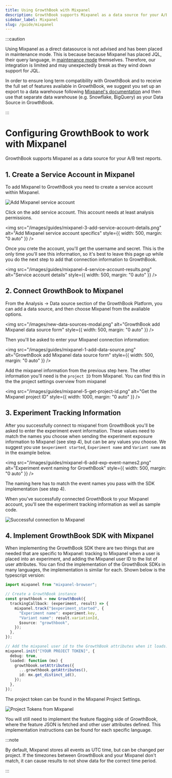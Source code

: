 ```yaml
---
title: Using GrowthBook with Mixpanel
description: GrowthBook supports Mixpanel as a data source for your A/B test reports.
sidebar_label: Mixpanel
slug: /guide/mixpanel
---
```


:::caution

Using Mixpanel as a direct datasource is not advised and has been placed in maintenance mode. This is because because Mixpanel has placed JQL, their query language, in [maintenance mode](https://developer.mixpanel.com/reference/jql-overview) themselves. Therefore, our integration is limited and may unexpectedly break as they wind down support for JQL.

In order to ensure long term compatibility with GrowthBook and to receive the full set of features available in GrowthBook, we suggest you set up an export to a data warehouse following [Mixpanel's documentation](https://developer.mixpanel.com/reference/raw-data-export-api) and then use that separate data warehouse (e.g. Snowflake, BigQuery) as your Data Source in GrowthBook.

:::

# Configuring GrowthBook to work with Mixpanel

GrowthBook supports Mixpanel as a data source for your A/B test reports.

## 1. Create a Service Account in Mixpanel

To add Mixpanel to GrowthBook you need to create a service account within Mixpanel.

<img
  src="/images/guides/mixpanel-2-add-service-account.png"
  alt="Add Mixpanel service account"
/>

Click on the add service account. This account needs at least analysis permissions.

<img
  src="/images/guides/mixpanel-3-add-service-account-details.png"
  alt="Add Mixpanel service account specifics"
  style={{ width: 500, margin: "0 auto" }}
/>

Once you crete the account, you'll get the username and secret. This is the only time you'll see this information, so
it's best to leave this page up while you do the next step to add that connection information to GrowthBook.

<img
  src="/images/guides/mixpanel-4-service-account-results.png"
  alt="Service account details"
  style={{ width: 500, margin: "0 auto" }}
/>

## 2. Connect GrowthBook to Mixpanel

From the Analysis -> Data source section of the GrowthBook Platform, you can add a data source, and then choose
Mixpanel from the avaliable options.

<img
  src="/images/new-data-sources-modal.png"
  alt="GrowthBook add Mixpanel data source form"
  style={{ width: 500, margin: "0 auto" }}
/>

Then you'll be asked to enter your Mixpanel connection information:

<img
  src="/images/guides/mixpanel-1-add-data-source.png"
  alt="GrowthBook add Mixpanel data source form"
  style={{ width: 500, margin: "0 auto" }}
/>

Add the mixpanel information from the previous step here. The other information you'll need is the `project ID` from
Mixpanel. You can find this in the the project settings overview from mixpanel

<img
  src="/images/guides/mixpanel-5-get-project-id.png"
  alt="Get the Mixpanel project ID"
  style={{ width: 1000, margin: "0 auto" }}
/>

## 3. Experiment Tracking Information

After you successfully connect to mixpanel from GrowthBook you'll be asked to enter the experiment event information.
These values need to match the names you choose when sending the experiment exposure information to Mixpanel (see
step 4), but can be any values you choose. We suggest you use `$experiment started`, `Experiment name` and
`Variant name` as in the example below.

<img
  src="/images/guides/mixpanel-6-add-exp-event-names2.png"
  alt="Experiment event naming for GrowthBook"
  style={{ width: 500, margin: "0 auto" }}
/>

The naming here has to match the event names you pass with the SDK implementation (see step 4).

When you've successfully connected GrowthBook to your Mixpanel account, you'll see the experiment tracking information
as well as sample code.

<img
  src="/images/guides/mixpanel-8-successful-connection2.png"
  alt="Successful connection to Mixpanel"
/>

## 4. Implement GrowthBook SDK with Mixpanel

When implementing the GrowthBook SDK there are two things that are needed that are specific to Mixpanel: tracking to
Mixpanel when a user is placed into an experiment, and adding the Mixpanel user ID to the list of user attributes.
You can find the implementation of the GrowthBook SDKs in many languages, the implementation is similar for each.
Shown below is the typescript version:

```ts
import mixpanel from "mixpanel-browser";

// Create a GrowthBook instance
const growthbook = new GrowthBook({
  trackingCallback: (experiment, result) => {
    mixpanel.track("$experiment_started", {
      "Experiment name": experiment.key,
      "Variant name": result.variationId,
      $source: "growthbook",
    });
  },
});

// Add the mixpanel user id to the GrowthBook attributes when it loads:
mixpanel.init("[YOUR PROJECT TOKEN]", {
  debug: true,
  loaded: function (mx) {
    growthbook.setAttributes({
      ...growthbook.getAttributes(),
      id: mx.get_distinct_id(),
    });
  },
});
```

The project token can be found in the Mixpanel Project Settings.

<img
  src="/images/guides/mixpanel-9-project-token.png"
  alt="Project Tokens from Mixpanel"
/>

You will still need to implement the feature flagging side of GrowthBook, where the feature JSON is fetched and other user
attributes defined. This implementation instructions can be found for each specific language.

:::note

By default, Mixpanel stores all events as UTC time, but can be changed per
project. If the timezones between GrowthBook and your Mixpanel don't match, it
can cause results to not show data for the correct time period.

:::
